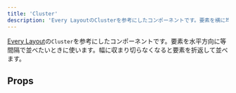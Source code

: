 ```yaml
---
title: 'Cluster'
description: 'Every LayoutのClusterを参考にしたコンポーネントです。要素を横に均等に並べたいときに使います。幅に収まり切らなくなると要素を折返して並べます。'
---
```


[Every Layout](https://every-layout.dev/)の`Cluster`を参考にしたコンポーネントです。要素を水平方向に等間隔で並べたいときに使います。幅に収まり切らなくなると要素を折返して並べます。

<ComponentStory name="Cluster" />

## Props

<ComponentPropsTable name="Cluster" />
